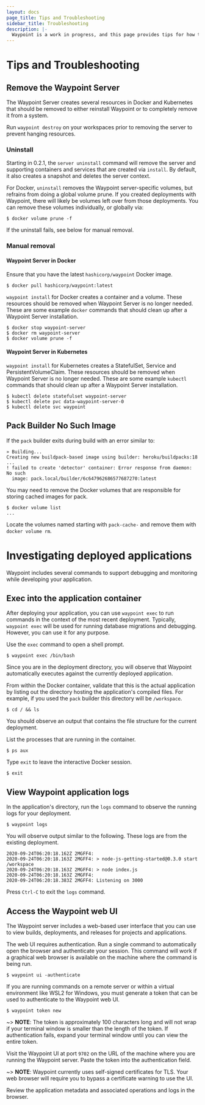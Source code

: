 ```yaml
---
layout: docs
page_title: Tips and Troubleshooting
sidebar_title: Troubleshooting
description: |-
  Waypoint is a work in progress, and this page provides tips for how to troubleshoot any issues that you might encounter while deploying applications.
---
```


# Tips and Troubleshooting

## Remove the Waypoint Server

The Waypoint Server creates several resources in Docker and Kubernetes that should be removed to either reinstall Waypoint or to completely remove it from a system.

Run `waypoint destroy` on your workspaces prior to removing the server to prevent hanging resources.

### Uninstall

Starting in 0.2.1, the `server uninstall` command will remove the server and supporting
containers and services that are created via `install`. By default, it also creates
a snapshot and deletes the server context.

For Docker, `uninstall` removes the Waypoint server-specific volumes, but refrains from
doing a global volume prune. If you created deployments with Waypoint, there will likely
be volumes left over from those deployments. You can remove these volumes individually,
or globally via:

```shell-session
$ docker volume prune -f
```

If the uninstall fails, see below for manual removal.

### Manual removal

#### Waypoint Server in Docker

Ensure that you have the latest `hashicorp/waypoint` Docker image.

```shell-session
$ docker pull hashicorp/waypoint:latest
```

`waypoint install` for Docker creates a container and a volume. These resources should be removed when Waypoint Server is no longer needed. These are some example `docker` commands that should clean up after a Waypoint Server installation.

```shell-session
$ docker stop waypoint-server
$ docker rm waypoint-server
$ docker volume prune -f
```

#### Waypoint Server in Kubernetes

`waypoint install` for Kubernetes creates a StatefulSet, Service and PersistentVolumeClaim. These resources should be removed when Waypoint Server is no longer needed. These are some example `kubectl` commands that should clean up after a Waypoint Server installation.

```shell-session
$ kubectl delete statefulset waypoint-server
$ kubectl delete pvc data-waypoint-server-0
$ kubectl delete svc waypoint
```

## Pack Builder No Such Image

If the `pack` builder exits during build with an error similar to:

```
» Building...
Creating new buildpack-based image using builder: heroku/buildpacks:18
...
! failed to create 'detector' container: Error response from daemon: No such
  image: pack.local/builder/6c647962686577687270:latest
```

You may need to remove the Docker volumes that are responsible for storing cached images for pack.

```shell-session
$ docker volume list
...
```

Locate the volumes named starting with `pack-cache-` and remove them with `docker volume rm`.

# Investigating deployed applications

Waypoint includes several commands to support debugging and monitoring while
developing your application.

## Exec into the application container

After deploying your application, you can use `waypoint exec` to run
commands in the context of the most recent deployment. Typically, `waypoint exec` will be used for running database migrations and debugging. However, you
can use it for any purpose.

Use the `exec` command to open a shell prompt.

```shell-session
$ waypoint exec /bin/bash
```

Since you are in the deployment directory, you will observe that Waypoint
automatically executes against the currently deployed application.

From within the Docker container, validate that this is the actual application
by listing out the directory hosting the application's compiled files. For example, if you used the `pack` builder this directory will be `/workspace`.

```shell-session
$ cd / && ls
```

You should observe an output that contains the file structure for the current
deployment.

List the processes that are running in the container.

```shell-session
$ ps aux
```

Type `exit` to leave the interactive Docker session.

```shell-session
$ exit
```

## View Waypoint application logs

In the application's directory, run the `logs` command to observe the running
logs for your deployment.

```shell-session
$ waypoint logs
```

You will observe output similar to the following. These logs are from the
existing deployment.

```plaintext
2020-09-24T06:20:18.162Z 2MGFF4:
2020-09-24T06:20:18.163Z 2MGFF4: > node-js-getting-started@0.3.0 start /workspace
2020-09-24T06:20:18.163Z 2MGFF4: > node index.js
2020-09-24T06:20:18.163Z 2MGFF4:
2020-09-24T06:20:18.383Z 2MGFF4: Listening on 3000
```

Press `Ctrl-C` to exit the `logs` command.

## Access the Waypoint web UI

The Waypoint server includes a web-based user interface that you can use to view
builds, deployments, and releases for projects and applications.

<Tabs>
<Tab heading="Local">

The web UI requires authentication. Run a single command to automatically open
the browser and authenticate your session. This command will work if a graphical
web browser is available on the machine where the command is being run.

```shell-session
$ waypoint ui -authenticate
```

</Tab>
<Tab heading="Remote">

If you are running commands on a remote server or within a virtual environment
like WSL2 for Windows, you must generate a token that can be used to
authenticate to the Waypoint web UI.

```shell-session
$ waypoint token new
```

~> **NOTE**: The token is approximately 100 characters long and will not wrap if
your terminal window is smaller than the length of the token. If authentication
fails, expand your terminal window until you can view the entire token.

Visit the Waypoint UI at port `9702` on the URL of the machine where you are
running the Waypoint server. Paste the token into the authentication field.

</Tab>
</Tabs>

~> **NOTE**: Waypoint currently uses self-signed certificates for TLS. Your web
browser will require you to bypass a certificate warning to use the UI.

Review the application metadata and associated operations and logs in the browser.

